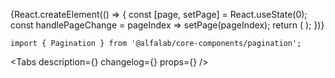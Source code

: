 



<Meta
    title='Компоненты/Pagination'
    component={Pagination}
/>

<!-- Canvas -->

<Story name='Pagination'>
    {React.createElement(() => {
        const [page, setPage] = React.useState(0);
        const handlePageChange = pageIndex => setPage(pageIndex);
        return (
            <Pagination
                view={select('view', ['default', 'per-page'], 'default')}
                pagesCount={number('pagesCount', 10)}
                hideArrows={boolean('hideArrows', true)}
                activePadding={number('activePadding', 2)}
                sidePadding={number('sidePadding', 1)}
                currentPageIndex={page}
                onPageChange={handlePageChange}
            />
        );
    })}
</Story>

<!-- Docs -->

<ComponentHeader
    name='Pagination'
    version={version}
    package='@alfalab/core-components/pagination'
    stage={1}
    design=''
/>

```tsx
import { Pagination } from '@alfalab/core-components/pagination';
```

<Tabs
    description={<Description />}
    changelog={<Changelog />}
    props={<Props of={Pagination} />}
/>

